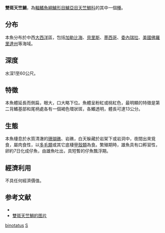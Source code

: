 {{Speciesbox
| name = 雙斑天竺鯛
| status = NE
| genus = Apogon
| species = binotatus
| authority = [[Poey|Poey]], 1867
| synonyms = *''Amia binotata''<br /><small>Poey, 1867</small>
}}
'''雙斑天竺鯛'''，為[[輻鰭魚綱|輻鰭魚綱]][[鱸形目|鱸形目]][[鱸亞目|鱸亞目]][[天竺鯛科|天竺鯛科]]的其中一個[[種|種]]。

==分布==
本魚分布於中西[[大西洋|大西洋]]區，包括[[加勒比海|加勒比海]]、[[貝里斯|貝里斯]]、[[墨西哥|墨西哥]]、[[委內瑞拉|委內瑞拉]]、[[美國|美國]][[佛羅里達州|佛羅里達州]]等海域。

==深度==
水深1至60公尺。

==特徵==
本魚體延長而側扁，眼大，口大略下位。魚體呈粉紅或桃紅色，最明顯的特徵是第二背鰭基部和尾柄處各有一個褐色環狀斑，各鰭透明，體長可達13公分。

==生態==
本魚棲息於水質清澈的[[珊瑚礁|珊瑚礁]]、岩礁，白天躲藏於岩架下或岩洞中，夜間出來覓食，屬肉食性，以[[多毛類|多毛類]]或其它底棲[[甲殼類|甲殼類]]為食。繁殖期時，雄魚具有口孵習性，卵約7日化成仔魚，由雄魚吐出，具短暫的仔魚飄浮期。

==經濟利用==
不具任何經濟價值。

==参考文献==
*{{FishBase_species|genus=Apogon|species=binotatus|year=2011|month=12}}
* [https://biogeodb.stri.si.edu/caribbean/resources/img/images/species/3595_981.jpg 雙斑天竺鯛的图片]
{{Taxonbar|from=Q1078004}}

[[Category:天竺鯛屬|binotatus]]
[[Category:1867年描述的鱼类|S]]